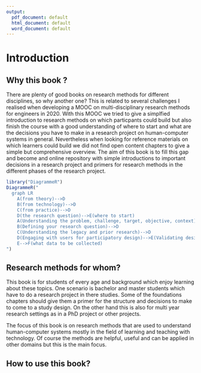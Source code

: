 ```yaml
---
output:
  pdf_document: default
  html_document: default
  word_document: default
---
```


# Introduction

## Why this book ? {#intro}

There are plenty of good books on research methods for different disciplines, so why another one? This is related to several challenges I realised when developing a MOOC on multi-disciplinary research methods for engineers in 2020. With this MOOC we tried to give a simplfied introduction to research methods on which particpants could build but also finish the course with a good understanding of where to start and what are the decisions you have to make in a research project on human-computer systems in general. Nevertheless when looking for reference materials on which learners could build we did not find open content chapters to give a simple but comprehensive  overview. The aim of this book is to fill this gap and become and online repository with simple introductions to important decisions in a research project and primers for research methods in the different phases of the research project.

```r
library("DiagrammeR")
DiagrammeR("
  graph LR
    A(from theory)-->D
    B(from technology)-->D
    C(from practice)-->D
    D(the research question)-->E(where to start)
    A(Understanding the problem, challenge, target, objective, context)-->D
    B(Defining your research question)-->D
    C(Understanding the legacy and prior research)-->D
    D(Engaging with users for participatory design)-->E(Validating design options - formative studies)
    E-->F(what data to be collected)
")


```

## Research methods for whom?

This book is for students of every age and background which enjoy learning about these topics. One scenario is bachelor and master students which have to do a research project in there studies. Some of the foundations chapters should give them a primer for the structure and decisions to make to come to a study design. On the other hand this is also for multi year research settings as in a PhD project or other projects.

The focus of this book is on research methods that are used to understand human-computer systems mostly in the field of learning and teaching with technology. Of course the methods are helpful, useful and can be applied in other domains but this is the main focus.


## How to use this book?


